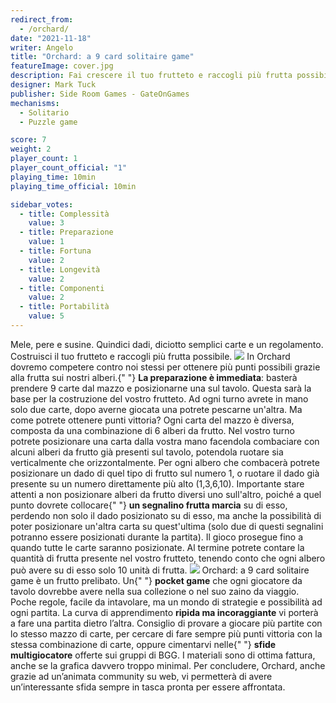 ```yaml
---
redirect_from:
  - /orchard/
date: "2021-11-18"
writer: Angelo
title: "Orchard: a 9 card solitaire game"
featureImage: cover.jpg
description: Fai crescere il tuo frutteto e raccogli più frutta possibile
designer: Mark Tuck
publisher: Side Room Games - GateOnGames
mechanisms:
  - Solitario
  - Puzzle game

score: 7
weight: 2
player_count: 1
player_count_official: "1"
playing_time: 10min
playing_time_official: 10min

sidebar_votes:
  - title: Complessità
    value: 3
  - title: Preparazione
    value: 1
  - title: Fortuna
    value: 2
  - title: Longevità
    value: 2
  - title: Componenti
    value: 2
  - title: Portabilità
    value: 5
---
```


<Setting>
  Mele, pere e susine. Quindici dadi, diciotto semplici carte e un regolamento.
  Costruisci il tuo frutteto e raccogli più frutta possibile.
</Setting>

<img src="./game1.jpg" />

<Rules>
  In Orchard dovremo competere contro noi stessi per ottenere più punti
  possibili grazie alla frutta sui nostri alberi.{" "}
  <strong>La preparazione è immediata</strong>: basterà prendere 9 carte dal
  mazzo e posizionarne una sul tavolo. Questa sarà la base per la costruzione
  del vostro frutteto. Ad ogni turno avrete in mano solo due carte, dopo averne
  giocata una potrete pescarne un'altra. Ma come potrete ottenere punti
  vittoria? Ogni carta del mazzo è diversa, composta da una combinazione di 6
  alberi da frutto. Nel vostro turno potrete posizionare una carta dalla vostra
  mano facendola combaciare con alcuni alberi da frutto già presenti sul tavolo,
  potendola ruotare sia verticalmente che orizzontalmente. Per ogni albero che
  combacerà potrete posizionare un dado di quel tipo di frutto sul numero 1, o
  ruotare il dado già presente su un numero direttamente più alto (1,3,6,10).
  Importante stare attenti a non posizionare alberi da frutto diversi uno
  sull'altro, poiché a quel punto dovrete collocare{" "}
  <strong>un segnalino frutta marcia</strong> su di esso, perdendo non solo il
  dado posizionato su di esso, ma anche la possibilità di poter posizionare
  un'altra carta su quest'ultima (solo due di questi segnalini potranno essere
  posizionati durante la partita). Il gioco prosegue fino a quando tutte le
  carte saranno posizionate. Al termine potrete contare la quantità di frutta
  presente nel vostro frutteto, tenendo conto che ogni albero può avere su di
  esso solo 10 unità di frutta.
</Rules>

<img src="./game2.jpg" />

<Feedback>
  Orchard: a 9 card solitaire game è un frutto prelibato. Un{" "}
  <strong>pocket game</strong> che ogni giocatore da tavolo dovrebbe avere nella
  sua collezione o nel suo zaino da viaggio. Poche regole, facile da intavolare,
  ma un mondo di strategie e possibilità ad ogni partita. La curva di
  apprendimento <strong>ripida ma incoraggiante</strong> vi porterà a fare una
  partita dietro l’altra. Consiglio di provare a giocare più partite con lo
  stesso mazzo di carte, per cercare di fare sempre più punti vittoria con la
  stessa combinazione di carte, oppure cimentarvi nelle{" "}
  <strong>sfide multigiocatore</strong> offerte sui gruppi di BGG. I materiali
  sono di ottima fattura, anche se la grafica davvero troppo minimal. Per
  concludere, Orchard, anche grazie ad un’animata community su web, vi
  permetterà di avere un’interessante sfida sempre in tasca pronta per essere
  affrontata.
</Feedback>

<Instagram id="CW77YL6AUYP" />
